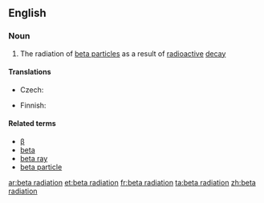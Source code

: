 ==English==

===Noun===
{{en-noun|head=[[beta]] [[radiation]]|-}}

# {{label|en|physics}} The radiation of [[beta particle]]s as a result of [[radioactive]] [[decay]]

====Translations====
{{trans-top|radiation of beta particles}}
* Czech: {{t|cs|záření beta|n}}
{{trans-mid}}
* Finnish: {{t|fi|beetasäteily}}
{{trans-bottom}}

====Related terms====
* [[β]]
* [[beta]]
* [[beta ray]]
* [[beta particle]]

[[ar:beta radiation]]
[[et:beta radiation]]
[[fr:beta radiation]]
[[ta:beta radiation]]
[[zh:beta radiation]]